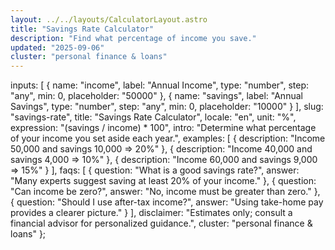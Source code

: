 ```yaml
---
layout: ../../layouts/CalculatorLayout.astro
title: "Savings Rate Calculator"
description: "Find what percentage of income you save."
updated: "2025-09-06"
cluster: "personal finance & loans"
---
```



  inputs: [
    { name: "income", label: "Annual Income", type: "number", step: "any", min: 0, placeholder: "50000" },
    { name: "savings", label: "Annual Savings", type: "number", step: "any", min: 0, placeholder: "10000" }
  ],
  slug: "savings-rate",
  title: "Savings Rate Calculator",
  locale: "en",
  unit: "%",
  expression: "(savings / income) * 100",
  intro: "Determine what percentage of your income you set aside each year.",
  examples: [
    { description: "Income 50,000 and savings 10,000 ⇒ 20%" },
    { description: "Income 40,000 and savings 4,000 ⇒ 10%" },
    { description: "Income 60,000 and savings 9,000 ⇒ 15%" }
  ],
  faqs: [
    { question: "What is a good savings rate?", answer: "Many experts suggest saving at least 20% of your income." },
    { question: "Can income be zero?", answer: "No, income must be greater than zero." },
    { question: "Should I use after-tax income?", answer: "Using take-home pay provides a clearer picture." }
  ],
  disclaimer: "Estimates only; consult a financial advisor for personalized guidance.",
  cluster: "personal finance & loans"
};

<Calculator schema={schema} />
